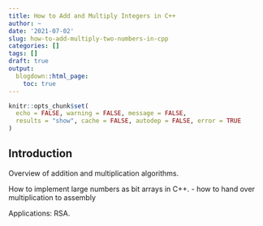 ```yaml
---
title: How to Add and Multiply Integers in C++
author: ~
date: '2021-07-02'
slug: how-to-add-multiply-two-numbers-in-cpp
categories: []
tags: []
draft: true
output:
  blogdown::html_page:
    toc: true
---
```


```r
knitr::opts_chunk$set(
  echo = FALSE, warning = FALSE, message = FALSE,
  results = "show", cache = FALSE, autodep = FALSE, error = TRUE
)
```

## Introduction

Overview of addition and multiplication algorithms.

How to implement large numbers as bit arrays in C++.
- how to hand over multiplication to assembly

Applications: RSA.
